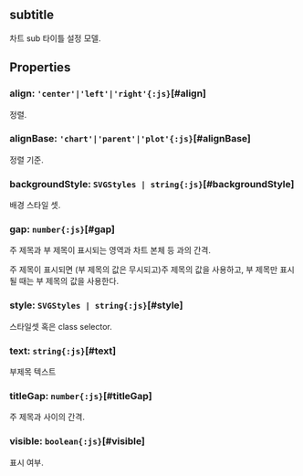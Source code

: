 ## **subtitle**
차트 sub 타이틀 설정 모델.
## Properties

### align: `'center'|'left'|'right'{:js}`[#align]
정렬.  
<DefaultValue value="'center'" contents=""></DefaultValue>
### alignBase: `'chart'|'parent'|'plot'{:js}`[#alignBase]
정렬 기준.  
<DefaultValue value="'plot'" contents=""></DefaultValue>
### backgroundStyle: `SVGStyles | string{:js}`[#backgroundStyle]
배경 스타일 셋.  
<DefaultValue value="undefined" contents=""></DefaultValue>
### gap: `number{:js}`[#gap]
주 제목과 부 제목이 표시되는 영역과 차트 본체 등 과의 간격.

주 제목이 표시되면 (부 제목의 값은 무시되고)주 제목의 값을 사용하고,
부 제목만 표시될 때는 부 제목의 값을 사용한다.  
<DefaultValue value="10" contents=""></DefaultValue>
### style: `SVGStyles | string{:js}`[#style]
스타일셋 혹은 class selector.  
<DefaultValue value="undefined" contents=""></DefaultValue>
### text: `string{:js}`[#text]
부제목 텍스트  
<DefaultValue value="''" contents=""></DefaultValue>
### titleGap: `number{:js}`[#titleGap]
주 제목과 사이의 간격.  
<DefaultValue value="2" contents=""></DefaultValue>
### visible: `boolean{:js}`[#visible]
표시 여부.  
<DefaultValue value="true" contents=""></DefaultValue>